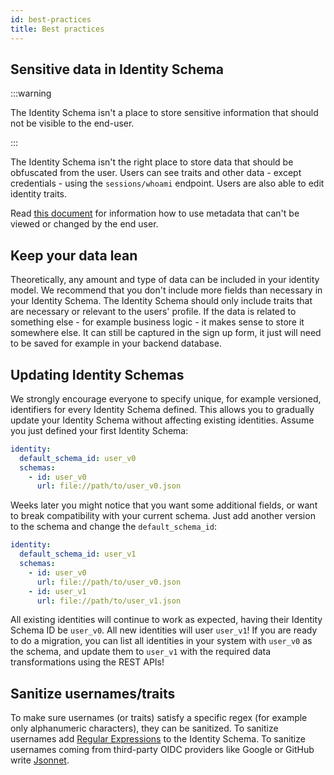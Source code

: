 ```yaml
---
id: best-practices
title: Best practices
---
```


## Sensitive data in Identity Schema

:::warning

The Identity Schema isn't a place to store sensitive information that should not be visible to the end-user.

:::

The Identity Schema isn't the right place to store data that should be obfuscated from the user. Users can see traits and other
data - except credentials - using the `sessions/whoami` endpoint. Users are also able to edit identity traits.

Read [this document](./identity-metadata-traits) for information how to use metadata that can't be viewed or changed by the end
user.

## Keep your data lean

Theoretically, any amount and type of data can be included in your identity model. We recommend that you don't include more fields
than necessary in your Identity Schema. The Identity Schema should only include traits that are necessary or relevant to the
users' profile. If the data is related to something else - for example business logic - it makes sense to store it somewhere else.
It can still be captured in the sign up form, it just will need to be saved for example in your backend database.

## Updating Identity Schemas

We strongly encourage everyone to specify unique, for example versioned, identifiers for every Identity Schema defined. This
allows you to gradually update your Identity Schema without affecting existing identities. Assume you just defined your first
Identity Schema:

```yaml
identity:
  default_schema_id: user_v0
  schemas:
    - id: user_v0
      url: file://path/to/user_v0.json
```

Weeks later you might notice that you want some additional fields, or want to break compatibility with your current schema. Just
add another version to the schema and change the `default_schema_id`:

```yaml
identity:
  default_schema_id: user_v1
  schemas:
    - id: user_v0
      url: file://path/to/user_v0.json
    - id: user_v1
      url: file://path/to/user_v1.json
```

All existing identities will continue to work as expected, having their Identity Schema ID be `user_v0`. All new identities will
user `user_v1`! If you are ready to do a migration, you can list all identities in your system with `user_v0` as the schema, and
update them to `user_v1` with the required data transformations using the REST APIs!

## Sanitize usernames/traits

To make sure usernames (or traits) satisfy a specific regex (for example only alphanumeric characters), they can be sanitized. To
sanitize usernames add
[Regular Expressions](https://json-schema.org/understanding-json-schema/reference/string.html#regular-expressions) to the Identity
Schema. To sanitize usernames coming from third-party OIDC providers like Google or GitHub write [Jsonnet](https://jsonnet.org).
